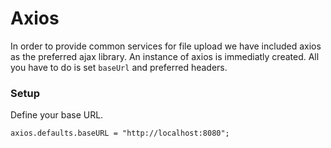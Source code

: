 
<Meta title="Services/Axios" />

# Axios

In order to provide common services for file upload we have included axios as the preferred ajax library.
An instance of axios is immediatly created. All you have to do is set `baseUrl` and preferred headers.

### Setup

Define your base URL.

<Canvas>
    <Story name="baseURL">
        <Code>axios.defaults.baseURL = "http://localhost:8080";</Code>
    </Story>
</Canvas>
